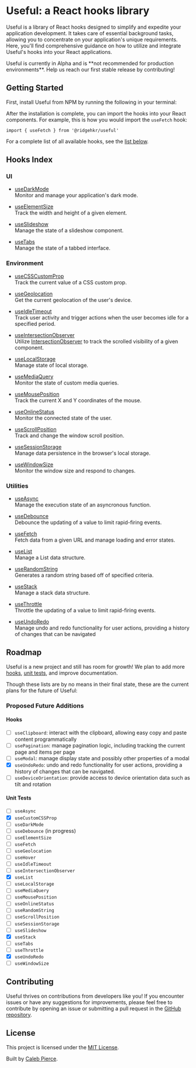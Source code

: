 
# Useful: a React hooks library

Useful is a library of React hooks designed to simplify and expedite your application development. It takes care of essential background tasks, allowing you to concentrate on your application's unique requirements. Here, you'll find comprehensive guidance on how to utilize and integrate Useful's hooks into your React applications.

<Callout emoji='⚠️'>
  Useful is currently in Alpha and is **not recommended for production
  environments**. Help us reach our first stable release by contributing!
</Callout>

## Getting Started

First, install Useful from NPM by running the following in your terminal:

<Install />

After the installation is complete, you can import the hooks into your React components. For example, this is how you would import the `useFetch` hook:

```tsx
import { useFetch } from '@ridgehkr/useful'
```

For a complete list of all available hooks, see the [list below](#hooks-index).

## Hooks Index

### UI

- [useDarkMode](/hooks/useDarkMode)\
  Monitor and manage your application's dark mode.

- [useElementSize](/hooks/useElementSize)\
  Track the width and height of a given element.

- [useSlideshow](/hooks/useSlideshow)\
  Manage the state of a slideshow component.

- [useTabs](/hooks/useTabs)\
  Manage the state of a tabbed interface.

### Environment

- [useCSSCustomProp](/hooks/useCSSCustomProp)\
  Track the current value of a CSS custom prop.

- [useGeolocation](/hooks/useGeolocation)\
  Get the current geolocation of the user's device.

- [useIdleTimeout](/hooks/useIdleTimeout)\
  Track user activity and trigger actions when the user becomes idle for a specified period.

- [useIntersectionObserver](/hooks/useIntersectionObserver)\
  Utilize [IntersectionObserver](https://developer.mozilla.org/en-US/docs/Web/API/Intersection_Observer_API) to track the scrolled visibility of a given component.

- [useLocalStorage](/hooks/useLocalStorage)\
  Manage state of local storage.

- [useMediaQuery](/hooks/useMediaQuery)\
  Monitor the state of custom media queries.

- [useMousePosition](/hooks/useScrollPosition)\
  Track the current X and Y coordinates of the mouse.

- [useOnlineStatus](/hooks/useOnlineStatus)\
  Monitor the connected state of the user.

- [useScrollPosition](/hooks/useScrollPosition)\
  Track and change the window scroll position.

- [useSessionStorage](/hooks/useSessionStorage)\
  Manage data persistence in the browser's local storage.

- [useWindowSize](/hooks/useWindowSize)\
  Monitor the window size and respond to changes.

### Utilities

- [useAsync](/hooks/useAsync)\
  Manage the execution state of an asyncronous function.

- [useDebounce](/hooks/useDebounce)\
  Debounce the updating of a value to limit rapid-firing events.

- [useFetch](/hooks/useFetch)\
  Fetch data from a given URL and manage loading and error states.

- [useList](/hooks/useList)\
  Manage a List data structure.

- [useRandomString](/hooks/useRandomString)\
  Generates a random string based off of specified criteria.

- [useStack](/hooks/useStack)\
  Manage a stack data structure.

- [useThrottle](/hooks/useThrottle)\
  Throttle the updating of a value to limit rapid-firing events.

- [useUndoRedo](/hooks/useUndoRedo)\
  Manage undo and redo functionality for user actions, providing a history of changes that can be navigated

## Roadmap

Useful is a new project and still has room for growth! We plan to add more [hooks](#proposed-future-additions), [unit tests](#unit-tests), and improve documentation.

Though these lists are by no means in their final state, these are the current plans for the future of Useful:

### Proposed Future Additions

#### Hooks

- [ ] `useClipboard`: interact with the clipboard, allowing easy copy and paste content programmatically
- [ ] `usePagination`: manage pagination logic, including tracking the current page and items per page
- [ ] `useModal`: manage display state and possibly other properties of a modal
- [x] `useUndoRedo`: undo and redo functionality for user actions, providing a history of changes that can be navigated.
- [ ] `useDeviceOrientation`: provide access to device orientation data such as tilt and rotation

#### Unit Tests

- [ ] `useAsync`
- [x] `useCustomCSSProp`
- [ ] `useDarkMode`
- [ ] `useDebounce` (in progress)
- [ ] `useElementSize`
- [ ] `useFetch`
- [ ] `useGeolocation`
- [ ] `useHover`
- [ ] `useIdleTimeout`
- [ ] `useIntersectionObserver`
- [x] `useList`
- [ ] `useLocalStorage`
- [ ] `useMediaQuery`
- [ ] `useMousePosition`
- [ ] `useOnlineStatus`
- [ ] `useRandomString`
- [ ] `useScrollPosition`
- [ ] `useSessionStorage`
- [ ] `useSlideshow`
- [x] `useStack`
- [ ] `useTabs`
- [ ] `useThrottle`
- [x] `useUndoRedo`
- [ ] `useWindowSize`

## Contributing

Useful thrives on contributions from developers like you! If you encounter issues or have any suggestions for improvements, please feel free to contribute by opening an issue or submitting a pull request in the [GitHub repository](https://github.com/ridgehkr/useful).

## License

This project is licensed under the [MIT License](https://github.com/ridgehkr/hooks/blob/master/LICENSE.txt).

Built by [Caleb Pierce](https://calebpierce.dev).
